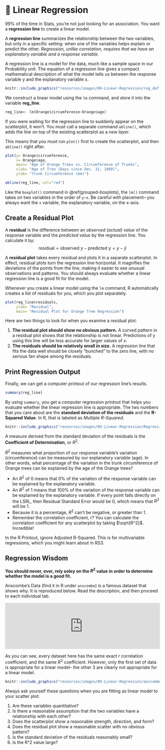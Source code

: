 # 🔮 Linear Regression

99% of the time in Stats, you're not just looking for an association. You want a **regression line** to create a linear model.  

A **regression line** summarizes the relationship between the two variables, but only in a specific setting: when one of the variables helps explain or predict the other. *Regression, unlike correlation, requires that we have an explanatory variable and a response variable.*

A regression line is a model for the data, much like a sample space in our Probability unit. The equation of a regression line gives a compact mathematical description of what the model tells us between the response variable y and the explanatory variable x. 

```r
knitr::include_graphics("resources/images/09-Linear-Regression/reg_def.png")
```

We construct a linear model using the `lm` command, and store it into the variable **reg_line**.

```r
reg_line<- lm(Orange$circumference~Orange$age)
```

If you were waiting for the regression line to suddenly appear on the scatterplot, it won't. You must call a separate command `abline()`, which adds the line on top of the existing scatterplot as a *new layer*. 

This means that you must run `plot()` first to create the scatterplot, and then `abline()` right after. 

```r
plot(y= Orange$circumference,
     x= Orange$age,
     main= "Age of Orange Trees vs. Circumference of Trunks",
     xlab= "Age of Tree (Days since Dec. 31, 1968)",
     ylab= "Trunk Circumference (mm)")

abline(reg_line, col="red")

```

Like the `boxplot()` command in \@ref(grouped-boxplots), the `lm()` command takes on two variables in the order of `y~x`. Be careful with placement-- you always want the `x` variable, the explanatory variable, on the x-axis. 

## Create a Residual Plot

A **residual** is the difference between an *observed (actual) value* of the response variable and the *predicted value* by the regression line. You calculate it by:
$$ \text{residual} = \text{observed y} - \text{predicted y} = y - \hat{y}$$

A **residual plot** takes every residual and plots it in a separate scatterplot. In effect, residual plots turn the regression line horizontal. It magnifies the deviations of the points from the line, making it easier to see unusual observations and patterns. You should always evaluate whether a linear regression line is a good fit for the model.

Whenever you create a linear model using the `lm` command, R automatically creates a list of residuals for you, which you plot separately.

```r
plot(reg_line$residuals, 
     ylab= "Residual",
     main= "Residual Plot for Orange Tree Regression")
```
Here are two things to look for when you examine a residual plot:

1.	**The residual plot should show no obvious pattern.** A curved pattern in a residual plot shows that the relationship is not linear. Predictions of y using this line will be less accurate for larger values of x. 
2.	**The residuals should be relatively small in size.** A regression line that fits the data well should be closely "bunched" to the zero line, with no serious fan shape among the residuals. 


## Print Regression Output

Finally, we can get a computer printout of our regression line's results. 

```r
summary(reg_line)
```

By using `summary`, you get a computer regression printout that helps you evaluate whether the linear regression line is appropriate. The two numbers that you care about are the **standard deviation of the residuals** and the **R-Squared Value**. In R, that is labeled as *Multiple R-Squared*.

```r
knitr::include_graphics("resources/images/09-Linear-Regression/Regression-Printout.png") 
```

A measure derived from the standard deviation of the residuals is the **Coefficient of Determination**, or $R^2$. 

$R^2$ measures what proportion of our response variable’s variation (circumference) can be measured by our explanatory variable (age). In other words, what percentage of the variation in the trunk circumference of Orange trees can be explained by the age of the Orange trees?  

-	An $R^2$ of 0 means that 0% of the variation of the response variable can be explained by the explanatory variable. 
-	An $R^2$ of 1 means that 100% of the variation of the response variable can be explained by the explanatory variable. If every point falls directly on the LSRL, then Residual Standard Error would be 0, which means that $R^2$ will be 1.  
-	Because it is a percentage, $R^2$ can’t be negative, or greater than 1. 
-	Remember the correlation coefficient, r? You can calculate the correlation coefficient for any scatterplot by taking $\sqrt{R^2}$. Incredible!

In the R Printout, ignore Adjusted R-Squared. This is for multivariable regressions, which you might learn about in RS3. 


## Regression Wisdom

**You should never, ever, rely soley on the $R^2$ value in order to determine whether the model is a good fit. **

Anscombe's Data (find it in R under `anscombe`) is a famous dataset that shows why. It is reproduced below. Read the description, and then proceed to each individual tab.

<iframe style="margin:0 auto; min-width: 100%;" id="anscombe" class="interactive" src="https://thisisnic.shinyapps.io/anscombe/" scrolling="no" frameborder="yes">

</iframe>

As you can see, every dataset here has the same exact *r* correlation coefficient, and the same $R^2$ coefficient. However, only the first set of data is appropriate for a linear model-- the other 3 are clearly not appropriate for a linear model. 

```r
knitr::include_graphics("resources/images/09-Linear-Regression/anscombe.png") 
```

Always ask yourself these questions when you are fitting as linear model to your scatter plot:

1.	Are these variables quantitative?
2.	Is there a reasonable assumption that the two variables have a relationship with each other?
3.	Does the scatterplot show a reasonable strength, direction, and form?
4.	Does the residual plot show a reasonable scatter with no obvious pattern?
5.	Is the standard deviation of the residuals reasonably small?
6.	Is the R^2 value large? 




```{=html}
<script>
  iFrameResize({}, ".interactive");
</script>
```




